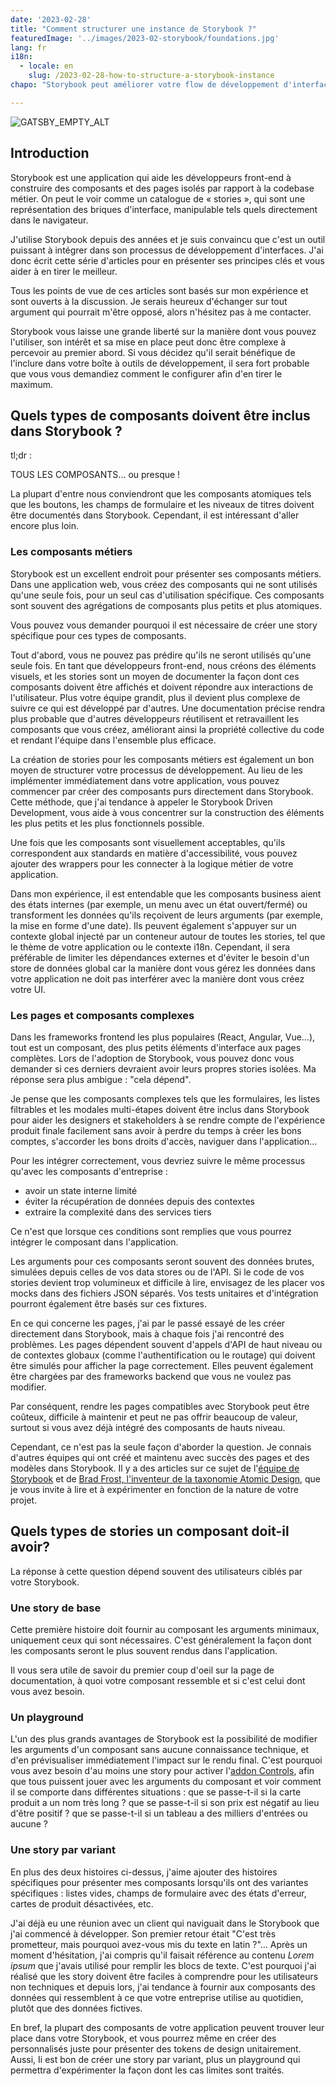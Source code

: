 ```yaml
---
date: '2023-02-28'
title: "Comment structurer une instance de Storybook ?"
featuredImage: '../images/2023-02-storybook/foundations.jpg'
lang: fr
i18n:
  - locale: en
    slug: /2023-02-28-how-to-structure-a-storybook-instance
chapo: "Storybook peut améliorer votre flow de développement d'interfaces. Mais malgré sa puissance, certaines équipes frontend hésitent encore à l'intégrer à leur workflow. Dans cette série d'articles, nous explorerons comment configurer Storybook pour vous aider à atteindre plus rapidement vos objectifs business."

---
```


<Image align="right" caption="Photo par Ivan Bandura">

![GATSBY_EMPTY_ALT](../images/2023-02-storybook/foundations.jpg)

</Image>

## **Introduction**

Storybook est une application qui aide les développeurs front-end à construire des composants et des pages isolés par rapport à la codebase métier. On peut le voir comme un catalogue de « stories », qui sont une représentation des briques d'interface, manipulable tels quels directement dans le navigateur.

J'utilise Storybook depuis des années et je suis convaincu que c'est un outil puissant à intégrer dans son processus de développement d'interfaces. J'ai donc écrit cette série d'articles pour en présenter ses principes clés et vous aider à en tirer le meilleur.

Tous les points de vue de ces articles sont basés sur mon expérience et sont ouverts à la discussion. Je serais heureux d'échanger sur tout argument qui pourrait m'être opposé, alors n'hésitez pas à me contacter.

Storybook vous laisse une grande liberté sur la manière dont vous pouvez l'utiliser, son intérêt et sa mise en place peut donc être complexe à percevoir au premier abord. Si vous décidez qu'il serait bénéfique de l'inclure dans votre boîte à outils de développement, il sera fort probable que vous vous demandiez comment le configurer afin d'en tirer le maximum.

## **Quels types de composants doivent être inclus dans Storybook ?**

tl;dr :

TOUS LES COMPOSANTS... ou presque !

La plupart d'entre nous conviendront que les composants atomiques tels que les boutons, les champs de formulaire et les niveaux de titres doivent être documentés dans Storybook. Cependant, il est intéressant d'aller encore plus loin.

### Les c**omposants métiers**

Storybook est un excellent endroit pour présenter ses composants métiers. Dans une application web, vous créez des composants qui ne sont utilisés qu'une seule fois, pour un seul cas d'utilisation spécifique. Ces composants sont souvent des agrégations de composants plus petits et plus atomiques.

Vous pouvez vous demander pourquoi il est nécessaire de créer une story spécifique pour ces types de composants.

Tout d'abord, vous ne pouvez pas prédire qu'ils ne seront utilisés qu'une seule fois. En tant que développeurs front-end, nous créons des éléments visuels, et les stories sont un moyen de documenter la façon dont ces composants doivent être affichés et doivent répondre aux interactions de l'utilisateur. Plus votre équipe grandit, plus il devient plus complexe de suivre ce qui est développé par d'autres. Une documentation précise rendra plus probable que d'autres développeurs réutilisent et retravaillent les composants que vous créez, améliorant ainsi la propriété collective du code et rendant l'équipe dans l'ensemble plus efficace.

La création de stories pour les composants métiers est également un bon moyen de structurer votre processus de développement. Au lieu de les implémenter immédiatement dans votre application, vous pouvez commencer par créer des composants purs directement dans Storybook. Cette méthode, que j'ai tendance à appeler le Storybook Driven Development, vous aide à vous concentrer sur la construction des éléments les plus petits et les plus fonctionnels possible.

Une fois que les composants sont visuellement acceptables, qu'ils correspondent aux standards en matière d'accessibilité, vous pouvez ajouter des wrappers pour les connecter à la logique métier de votre application.

Dans mon expérience, il est entendable que les composants business aient des états internes (par exemple, un menu avec un état ouvert/fermé) ou transforment les données qu'ils reçoivent de leurs arguments (par exemple, la mise en forme d'une date). Ils peuvent également s'appuyer sur un contexte global injecté par un conteneur autour de toutes les stories, tel que le thème de votre application ou le contexte i18n. Cependant, il sera préférable de limiter les dépendances externes et d'éviter le besoin d'un store de données global car la manière dont vous gérez les données dans votre application ne doit pas interférer avec la manière dont vous créez votre UI.

### Les p**ages et composants complexes**

Dans les frameworks frontend les plus populaires (React, Angular, Vue…), tout est un composant, des plus petits éléments d'interface aux pages complètes. Lors de l'adoption de Storybook, vous pouvez donc vous demander si ces derniers devraient avoir leurs propres stories isolées. Ma réponse sera plus ambigue : "cela dépend".

Je pense que les composants complexes tels que les formulaires, les listes filtrables et les modales multi-étapes doivent être inclus dans Storybook pour aider les designers et stakeholders à se rendre compte de l'expérience produit finale facilement sans avoir à perdre du temps à créer les bons comptes, s'accorder les bons droits d'accès, naviguer dans l'application…

Pour les intégrer correctement, vous devriez suivre le même processus qu'avec les composants d'entreprise :

- avoir un state interne limité
- éviter la récupération de données depuis des contextes
- extraire la complexité dans des services tiers

Ce n'est que lorsque ces conditions sont remplies que vous pourrez intégrer le composant dans l'application.

Les arguments pour ces composants seront souvent des données brutes, simulées depuis celles de vos data stores ou de l'API. Si le code de vos stories devient trop volumineux et difficile à lire, envisagez de les placer vos mocks dans des fichiers JSON séparés. Vos tests unitaires et d'intégration pourront également être basés sur ces fixtures.

En ce qui concerne les pages, j'ai par le passé essayé de les créer directement dans Storybook, mais à chaque fois j'ai rencontré des problèmes. Les pages dépendent souvent d'appels d'API de haut niveau ou de contextes globaux (comme l'authentification ou le routage) qui doivent être simulés pour afficher la page correctement. Elles peuvent également être chargées par des frameworks backend que vous ne voulez pas modifier.

Par conséquent, rendre les pages compatibles avec Storybook peut être coûteux, difficile à maintenir et peut ne pas offrir beaucoup de valeur, surtout si vous avez déjà intégré des composants de hauts niveau.

Cependant, ce n'est pas la seule façon d'aborder la question. Je connais d'autres équipes qui ont créé et maintenu avec succès des pages et des modèles dans Storybook. Il y a des articles sur ce sujet de l'[équipe de Storybook](https://storybook.js.org/docs/react/writing-stories/build-pages-with-storybook) et de [Brad Frost, l'inventeur de la taxonomie Atomic Design](https://bradfrost.com/blog/post/atomic-design-and-storybook/), que je vous invite à lire et à expérimenter en fonction de la nature de votre projet.

## **Quels types de stories un composant doit-il avoir?**

La réponse à cette question dépend souvent des utilisateurs ciblés par votre Storybook.

### **Une story de base**

Cette première histoire doit fournir au composant les arguments minimaux, uniquement ceux qui sont nécessaires. C'est généralement la façon dont les composants seront le plus souvent rendus dans l'application.

Il vous sera utile de savoir du premier coup d'oeil sur la page de documentation, à quoi votre composant ressemble et si c'est celui dont vous avez besoin.

### **Un playground**

L'un des plus grands avantages de Storybook est la possibilité de modifier les arguments d'un composant sans aucune connaissance technique, et d'en prévisualiser immédiatement l'impact sur le rendu final. C'est pourquoi vous avez besoin d'au moins une story pour activer l'[addon Controls](https://storybook.js.org/docs/react/essentials/controls), afin que tous puissent jouer avec les arguments du composant et voir comment il se comporte dans différentes situations : que se passe-t-il si la carte produit a un nom très long ? que se passe-t-il si son prix est négatif au lieu d'être positif ? que se passe-t-il si un tableau a des milliers d'entrées ou aucune ?

### **Une story par variant**

En plus des deux histoires ci-dessus, j'aime ajouter des histoires spécifiques pour présenter mes composants lorsqu'ils ont des variantes spécifiques : listes vides, champs de formulaire avec des états d'erreur, cartes de produit désactivées, etc.

J'ai déjà eu une réunion avec un client qui naviguait dans le Storybook que j'ai commencé à développer. Son premier retour était "C'est très prometteur, mais pourquoi avez-vous mis du texte en latin ?"… Après un moment d'hésitation, j'ai compris qu'il faisait référence au contenu *Lorem ipsum* que j'avais utilisé pour remplir les blocs de texte. C'est pourquoi j'ai réalisé que les story doivent être faciles à comprendre pour les utilisateurs non techniques et depuis lors, j'ai tendance à fournir aux composants des données qui ressemblent à ce que votre entreprise utilise au quotidien, plutôt que des données fictives.

En bref, la plupart des composants de votre application peuvent trouver leur place dans votre Storybook, et vous pourrez même en créer des personnalisés juste pour présenter des tokens de design unitairement. Aussi, Ii est bon de créer une story par variant, plus un playground qui permettra d'expérimenter la façon dont les cas limites sont traités.